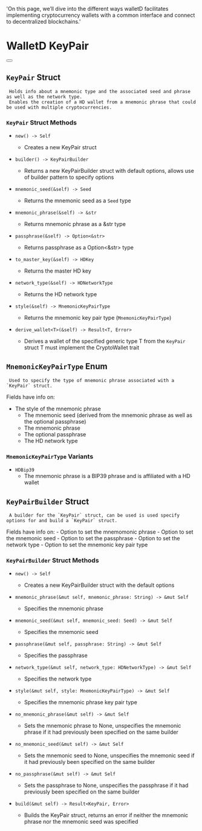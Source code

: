   'On this page, we’ll dive into the different ways walletD facilitates implementing cryptocurrency wallets with a common interface and connect to decentralized blockchains.'

# WalletD KeyPair

<div className="not-prose">
  <Button
    href="/bitcoin_wallet"
    variant="text"
    arrow="right"
    children="Check out our high-level guide on walletD for examples"
  />
</div>

## `KeyPair` Struct
	 Holds info about a mnemonic type and the associated seed and phrase as well as the network type.
	 Enables the creation of a HD wallet from a mnemonic phrase that could be used with multiple cryptocurrencies.

### `KeyPair` Struct Methods

- `new() -> Self` 
	 -	 Creates a new KeyPair struct

- `builder() -> KeyPairBuilder` 
	 -	 Returns a new KeyPairBuilder struct with default options, allows use of builder pattern to specify options

- `mnemonic_seed(&self) -> Seed` 
	 -	 Returns the mnemonic seed as a `Seed` type

- `mnemonic_phrase(&self) -> &str` 
	 -	 Returns mnemonic phrase as a &str type

- `passphrase(&self) -> Option<&str>` 
	 -	 Returns passphrase as a Option\<&str\> type

- `to_master_key(&self) -> HDKey` 
	 -	 Returns the master HD key

- `network_type(&self) -> HDNetworkType` 
	 -	 Returns the HD network type

- `style(&self) -> MnemonicKeyPairType` 
	 -	 Returns the mnemonic key pair type (`MnemonicKeyPairType`)

- `derive_wallet<T>(&self) -> Result<T, Error>`
	 -	 Derives a wallet of the specified generic type T from the `KeyPair` struct
	 T must implement the CryptoWallet trait

## `MnemonicKeyPairType` Enum
	 Used to specify the type of mnemonic phrase associated with a `KeyPair` struct.

   Fields have info on:
   - The style of the mnemonic phrase
	 - The mnemonic seed (derived from the mnemonic phrase as well as the optional passphrase)
	 - The mnemonic phrase
	 - The optional passphrase
	 - The HD network type

### `MnemonicKeyPairType` Variants	 
  - `HDBip39`
	  - The mnemonic phrase is a BIP39 phrase and is affiliated with a HD wallet

## `KeyPairBuilder` Struct
	 A builder for the `KeyPair` struct, can be used is used specify options for and build a `KeyPair` struct.
   Fields have info on:
    -	 Option to set the mnemomonic phrase
	  - Option to set the mnemonic seed
	  - Option to set the passphrase
	  - Option to set the network type
	  - Option to set the mnemonic key pair type
	 
### `KeyPairBuilder` Struct Methods

- `new() -> Self `
	 - Creates a new KeyPairBuilder struct with the default options

- `mnemonic_phrase(&mut self, mnemonic_phrase: String) -> &mut Self` 
	 -	 Specifies the mnemonic phrase

- `mnemonic_seed(&mut self, mnemonic_seed: Seed) -> &mut Self` 
	 -	 Specifies the mnemonic seed

- `passphrase(&mut self, passphrase: String) -> &mut Self` 
	 -	 Specifies the passphrase

- `network_type(&mut self, network_type: HDNetworkType) -> &mut Self` 
	 -	 Specifies the network type

- `style(&mut self, style: MnemonicKeyPairType) -> &mut Self` 
	 -	 Specifies the mnemonic phrase key pair type

- `no_mnemonic_phrase(&mut self) -> &mut Self` 
	 -	 Sets the mnemonic phrase to None, unspecifies the mnemonic phrase if it had previously been specified on the same builder

- `no_mnemonic_seed(&mut self) -> &mut Self` 
	 -	 Sets the mnemonic seed to None, unspecifies the mnemonic seed if it had previously been specified on the same builder

- `no_passphrase(&mut self) -> &mut Self` 
	 -	 Sets the passphrase to None, unspecifies the passphrase if it had previously been specified on the same builder

- `build(&mut self) -> Result<KeyPair, Error>` 
	 -	 Builds the KeyPair struct, returns an error if neither the mnemonic phrase nor the mnemonic seed was specified



